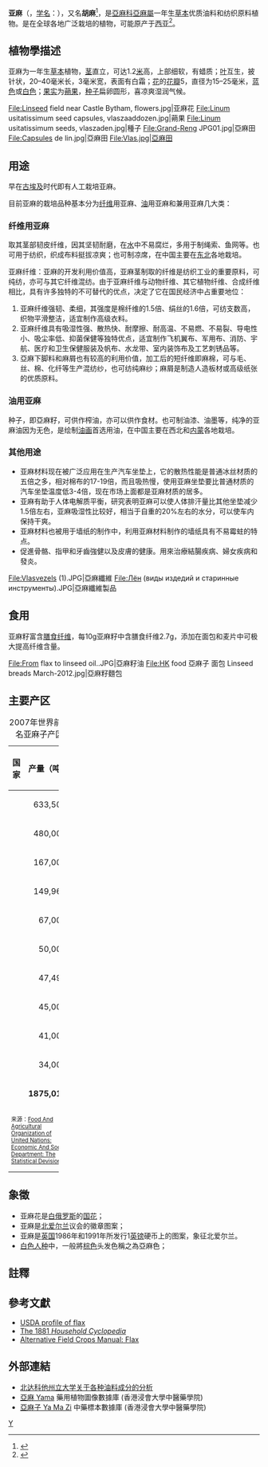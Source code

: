 {{Speciesbox 
| taxon =  Linum usitatissimum
| authority =  [[卡爾·林奈|L.]]，1753年
| image = Linum usitatissimum - Köhler–s Medizinal-Pflanzen-088.jpg
| image_caption = 《科勒藥用植物》(1897), <br>''Linum usitatissimum''
}}
'''亚麻'''（{{lang-en|Flax}}，[[学名|学名]]：''{{lang|la|Linum usitatissimum}}''），又名'''胡麻'''<ref>{{Cite journal|title=胡麻是亚麻，非脂麻辨——兼论中草药名称混乱的根源和《神农本草经》的成书年代及作者|url=http://www.plantsystematics.com/CN/abstract/abstract1544.shtml|author=吴征镒|author2=王锦秀|author3=汤彦承|date=2007-07-18|journal=植物分类学报|issue=4|doi=10.1360/aps06196|volume=45|pages=458–472|issn=1674-4918|access-date=2021-08-20|archive-date=2022-02-25|archive-url=https://web.archive.org/web/20220225030000/https://www.plantsystematics.com/CN/abstract/abstract1544.shtml|dead-url=no}}</ref>，是[[亞麻科|亞麻科]][[亞麻屬|亞麻屬]]一年生[[草本|草本]]优质油料和纺织原料植物。是在全球各地广泛栽培的植物，可能原产于[[西亚|西亚]]<ref>{{cite web |title="Flax: The Genus Linum" |url=http://books.google.com/books?id=j0zDO165tHcC&pg |date=2003-08-01 |author=Alister D. Muir |author2=Neil D. Westcot |pages=page 3 |accessdate=2009-04-29 |archive-date=2011-07-21 |archive-url=https://web.archive.org/web/20110721193754/http://books.google.com/books?id=j0zDO165tHcC&pg |dead-url=no }}</ref>。

==植物學描述==
亚麻为一年生[[草本|草本]]植物，[[茎|茎]]直立，可达1.2[[公尺|米]]高，上部细软，有蜡质；[[叶|叶]]互生，披针状，20–40毫米长，3毫米宽，表面有白霜；[[花|花]]的[[花瓣|花瓣]]5，直径为15–25毫米，[[蓝色|蓝色]]或[[白色|白色]]；[[果实|果实]]为[[蒴果|蒴果]]，[[种子|种子]]扁卵圆形，喜凉爽湿润气候。
<gallery>
File:Linseed field near Castle Bytham, flowers.jpg|亚麻花
File:Linum usitatissimum seed capsules, vlaszaaddozen.jpg|蒴果
File:Linum usitatissimum seeds, vlaszaden.jpg|種子
File:Grand-Reng JPG01.jpg|亞麻田
File:Capsules de lin.jpg|亞麻田
File:Vlas.jpg|亞麻田
</gallery>

==用途==
早在[[古埃及|古埃及]]时代即有人工栽培亚麻。

目前亚麻的栽培品种基本分为[[纤维|纤维]]用亚麻、[[油|油]]用亚麻和兼用亚麻几大类：
===纤维用亚麻===
取其茎部韧皮纤维，因其坚韧耐磨，在[[水|水]]中不易腐烂，多用于制绳索、鱼网等。也可用于纺织，织成布料挺拔凉爽；也可制凉席，在中国主要在[[中国东北地区|东北]]各地栽培。

亚麻纤维：亚麻的开发利用价值高，亚麻茎制取的纤维是纺织工业的重要原料，可纯纺，亦可与其它纤维混纺。由于亚麻纤维与动物纤维、其它植物纤维、合成纤维相比，具有许多独特的不可替代的优点，决定了它在国民经济中占重要地位：
# 亚麻纤维强韧、柔细，其强度是棉纤维的1.5倍、绢丝的1.6倍，可纺支数高，织物平滑整洁，适宜制作高级衣料。
# 亚麻纤维具有吸湿性强、散热快、耐摩擦、耐高温、不易燃、不易裂、导电性小、吸尘率低、抑菌保健等独特优点，适宜制作飞机翼布、军用布、消防、宇航、医疗和卫生保健服装及帆布、水龙带、室内装饰布及工艺刺锈品等。
# 亞麻下脚料和麻屑也有较高的利用价值，加工后的短纤维即麻棉，可与毛、丝、棉、化纤等生产混纺纱，也可纺纯麻纱；麻屑是制造人造板材或高级纸张的优质原料。

===油用亚麻===
种子，即亞麻籽，可供作榨油，亦可以供作食材。也可制油漆、油墨等，纯净的亚麻油因为无色，是绘制[[油画|油画]]首选用油，在中国主要在西北和[[内蒙|内蒙]]各地栽培。

===其他用途===
* 亚麻材料现在被广泛应用在生产汽车坐垫上，它的散热性能是普通冰丝材质的五倍之多，相对棉布的17-19倍，而且吸热慢，使用亚麻坐垫要比普通材质的汽车坐垫温度低3-4倍，现在市场上面都是亚麻材质的居多。
* 亚麻有助于人体电解质平衡，研究表明亚麻可以使人体排汗量比其他坐垫减少1.5倍左右，亚麻吸湿性比较好，相当于自重的20%左右的水分，可以使车内保持干爽。{{Citation needed||time=2013-02-16T14:50:20+00:00}}
* 亚麻材料也被用于墙纸的制作中，利用亚麻材料制作的墙纸具有不易霉蛀的特点。
*促進骨骼、指甲和牙齒強健以及皮膚的健康。用來治療結腸疾病、婦女疾病和發炎。
<gallery>
File:Vlasvezels (1).JPG|亞麻纖維
File:Лён (виды издедий и старинные инструменты).JPG|亞麻纖維製品
</gallery>

==食用==
亚麻籽富含[[膳食纤维|膳食纤维]]，每10g亚麻籽中含膳食纤维2.7g，添加在面包和麦片中可极大提高纤维含量。
<gallery>
File:From flax to linseed oil..JPG|亞麻籽油
File:HK food 亞麻子 面包 Linseed breads March-2012.jpg|亞麻籽麵包
</gallery>

==主要产区==
{| border="1" cellpadding="2" cellspacing="0" width="50%" class="wikitable" align=left style="clear:left"
|+2007年世界前十名亚麻子产区
|-
!width="25%"| 国家
!width="15%"| 产量（吨）
|-
| {{CAN}}
|align=right| 633,500	
|-								  
| {{PRC}}
|align=right| 480,000		
|-								  
| {{IND}}
|align=right| 167,000		
|-								  
| {{USA}}
|align=right| 149,963		
|-								  
| {{ETH}}
|align=right| 67,000		
|-								  
| {{BAN}}
|align=right| 50,000		
|-								  
| {{RUS}}
|align=right| 47,490		
|-								  
| {{UKR}}
|align=right| 45,000		
|-								  
| {{FRA}}
|align=right| 41,000		
|-								  
| {{ARG}}
|align=right| 34,000		
|-
|bgcolor=#cccccc| '''{{flag|World}}''' 
|bgcolor=#cccccc align=right| '''1875,018'''
|-
|colspan=5 style="font-size:.7em"|来源：[https://www.webcitation.org/68cwNksT7?url=http://faostat.fao.org/site/567/DesktopDefault.aspx?PageID=567#ancor#ancor Food And Agricultural Organization of United Nations: Economic And Social Department: The Statistical Devision]
|}
{{clear}}

==象徵==
* 亚麻花是[[白俄罗斯|白俄罗斯]]的[[国花|国花]]；
* 亚麻是[[北爱尔兰|北爱尔兰]]议会的徽章图案；
* 亚麻是[[英国|英国]]1986年和1991年所发行1[[英镑|英镑]]硬币上的图案，象征北爱尔兰。
* [[白色人种|白色人种]]中，一般將[[棕色|棕色]]头发色稱之為亞麻色；

==註釋==
{{NoteFoot}}

==參考文獻==
{{reflist}}
* [http://plants.usda.gov/java/profile?symbol=LIUS USDA profile of flax]{{Wayback|url=http://plants.usda.gov/java/profile?symbol=LIUS |date=20081219105143 }}
* [https://web.archive.org/web/20090415104451/http://www.mspong.org/cyclopedia/agriculture.html#flax The 1881 ''Household Cyclopedia'']
* [http://www.hort.purdue.edu/newcrop/afcm/flax.html Alternative Field Crops Manual: Flax]{{Wayback|url=http://www.hort.purdue.edu/newcrop/afcm/flax.html |date=20090406045500 }}

==外部連結==
{{Commons|Linum usitatissimum}}
{{Commons category|Flax}}
* [http://www.ag.ndsu.edu/pubs/yf/foods/fn620-1.gif 北达科他州立大学关于各种油料成分的分析]{{Wayback|url=http://www.ag.ndsu.edu/pubs/yf/foods/fn620-1.gif |date=20100728182212 }}
* [http://libproject.hkbu.edu.hk/was40/detail?lang=ch&channelid=1288&searchword=herb_id=D00930 亞麻 Yama]{{Wayback|url=http://libproject.hkbu.edu.hk/was40/detail?lang=ch&channelid=1288&searchword=herb_id=D00930 |date=20141207150144 }} 藥用植物圖像數據庫 (香港浸會大學中醫藥學院) {{zh-hant}}
* [http://libproject.hkbu.edu.hk/was40/detail?channelid=44273&searchword=herb_id=D00846 亞麻子 Ya Ma Zi]{{Wayback|url=http://libproject.hkbu.edu.hk/was40/detail?channelid=44273&searchword=herb_id=D00846 |date=20141207142818 }} 中藥標本數據庫 (香港浸會大學中醫藥學院) {{zh-hant}}{{en}}

{{藥草和真菌}}
{{Authority control}}
{{Taxonbar|from=Q45108}}

[[Category:亚麻属|Y]]